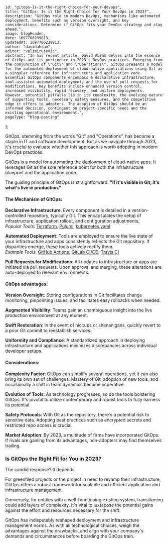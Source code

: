 
    id: "gitops-is-it-the-right-choice-for-your-devops", 
    title: "GitOps: Is it the Right Choice for Your DevOps in 2023?",
    description: "GitOps role in modern DevOps, mechanisms like automated deployment, benefits such as version oversight, and key considerations. Determine if GitOps fits your DevOps strategy and stay ahead.",
    image: blogHeader,
    date: 1697706239813,
    updatedAt: 1697706239813,
    author: "davidabram",
    editor: "velimirujevic",
    abstract: "In his recent article, David Abram delves into the essence of GitOps and its pertinence in 2023's DevOps practices. Emerging from the conjunction of \"Git\" and \"Operations\", GitOps presents a model for the automated deployment of cloud-native applications using Git as a singular reference for infrastructure and application code. Essential GitOps components encompass a declarative infrastructure, tool-assisted automated deployment, and the use of pull requests for modifications. Key benefits include enhanced version control, increased visibility, rapid recovery, and uniform deployments. However, potential pitfalls lie in its complexity, the evolving nature of supporting tools, necessary safety measures, and the competitive edge it offers to adopters. The adoption of GitOps should be an informed decision, contingent on project-specific needs and the existing operational environment.",
    pageType: "blog-posting"
};

GitOps, stemming from the words "Git" and "Operations", has become a staple in IT and software development. But as we navigate through 2023, it's crucial to evaluate whether this approach is worth adopting in modern DevOps practices.

GitOps is a model for automating the deployment of cloud-native apps. It leverages Git as the sole reference point for both the infrastructure blueprint and the application code.

The guiding principle of GitOps is straightforward: **"If it's visible in Git, it's what's live in production."**
<br />
#### The Mechanism of GitOps:

**Declarative Infrastructure**: Every component is detailed in a version-controlled repository, typically Git. This encapsulates the setup of infrastructure, application rollout, and configuration adjustments.  
   *Popular Tools*: [Terraform](https://www.terraform.io/), [Pulumi](https://www.pulumi.com/), [kubernetes yaml](https://www.pulumi.com/)

**Automated Deployment**: Tools are employed to ensure the live state of your infrastructure and apps consistently reflects the Git repository. If disparities emerge, these tools actively rectify them.  
   *Example Tools*: [GitHub Actions](https://github.com/features/actions), [GitLab CI/CD](https://about.gitlab.com/solutions/continuous-integration/), [Travis CI](https://www.travis-ci.com/)

**Pull Requests for Modifications**: All updates to infrastructure or apps are initiated via pull requests. Upon approval and merging, these alterations are auto-deployed to relevant environments.
<br />
#### GitOps advantages:

**Version Oversight**: Storing configurations in Git facilitates change monitoring, pinpointing issues, and facilitates easy rollbacks when needed.

**Augmented Visibility**: Teams gain an unambiguous insight into the live production environment at any moment.

**Swift Restoration**: In the event of hiccups or shenanigans, quickly revert to a prior Git commit to reestablish services.

**Uniformity and Compliance**: A standardized approach in deploying infrastructure and applications minimizes discrepancies across individual developer setups.
<br />
#### Considerations:

**Complexity Factor**: GitOps can simplify several operations, yet it can also bring its own set of challenges. Mastery of Git, adoption of new tools, and occasionally a shift in team dynamics become imperative.

**Evolution of Tools**: As technology progresses, so do the tools bolstering GitOps. It's pivotal to utilize contemporary and robust tools to fully harness its potential.

**Safety Protocols**: With Git as the repository, there's a potential risk to sensitive data. Adopting best practices such as encrypted secrets and restricted repo access is crucial.

**Market Adoption**: By 2023, a multitude of firms have incorporated GitOps. If rivals are gaining from its advantages, non-adopters may find themselves trailing.

### Is GitOps the Right Fit for You in 2023?

The candid response? It depends.

For greenfiled projects or the project in need to revamp their infrastructure, GitOps offers a robust framework for scalable and efficient application and infrastructure management.

Conversely, for entities with a well-functioning existing system, transitioning could add layers of complexity. It's vital to juxtapose the potential gains against the effort and resources necessary for the shift.

GitOps has indisputably reshaped deployment and infrastructure management norms. As with all technological choices, weigh the advantages against the drawbacks, and align with your company's demands and circumstances before boarding the GitOps train.

